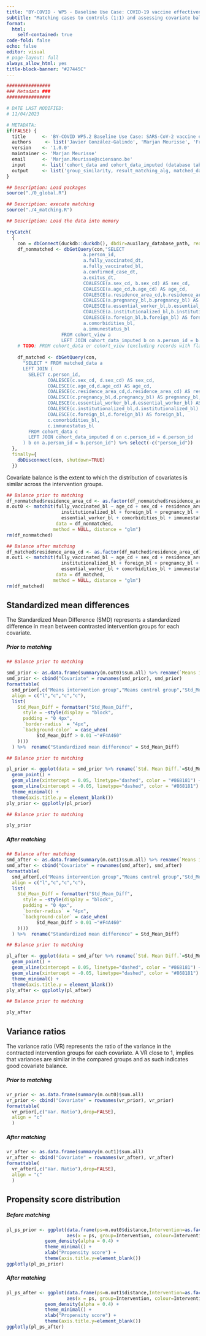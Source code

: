```yaml
---
title: "BY-COVID - WP5 - Baseline Use Case: COVID-19 vaccine effectiveness assessment"
subtitle: "Matching cases to controls (1:1) and assessing covariate balance after matching"
format: 
  html:
    self-contained: true
code-fold: false
echo: false
editor: visual
# page-layout: full
always_allow_html: yes
title-block-banner: "#27445C"
---
```


```r

################
### Metadata ###
################

# DATE LAST MODIFIED:
# 11/04/2023

# METADATA: 
if(FALSE) {
  title      <- 'BY-COVID WP5.2 Baseline Use Case: SARS-CoV-2 vaccine effectiveness - analytical pipeline - imputation of missing values'
  authors     <- list('Javier González-Galindo', 'Marjan Meurisse', 'Francisco Estupiñán-Romero', 'Santiago Royo-Sierra', 'Nina Van Goethem', 'Enrique Bernal-Delgado')
  version    <- '1.0.0'
  maintainer <- 'Marjan Meurisse'
  email      <- 'Marjan.Meurisse@sciensano.be'
  input      <- list('cohort_data and cohort_data_imputed (database tables in BY-COVID-WP5-BaselineUseCase-VE.duckdb)')
  output     <- list('group_similarity, result_matching_alg, matched_data (database tables in BY-COVID-WP5-BaselineUseCase-VE.duckdb), 4_matching.html (report)')
}

```

```r

## Description: Load packages
source("./0_global.R")

```

```r

## Description: execute matching
source("./4_matching.R")

```

```r

## Description: Load the data into memory

tryCatch(
  {
    con = dbConnect(duckdb::duckdb(), dbdir=auxilary_database_path, read_only=FALSE)
    df_nonmatched <- dbGetQuery(con,"SELECT
                            a.person_id,
                            a.fully_vaccinated_dt,
                            a.fully_vaccinated_bl,
                            a.confirmed_case_dt,
                            a.exitus_dt,
                            COALESCE(a.sex_cd, b.sex_cd) AS sex_cd,
                            COALESCE(a.age_cd,b.age_cd) AS age_cd,
                            COALESCE(a.residence_area_cd,b.residence_area_cd) AS residence_area_cd,
                            COALESCE(a.pregnancy_bl,b.pregnancy_bl) AS pregnancy_bl,
                            COALESCE(a.essential_worker_bl,b.essential_worker_bl) AS essential_worker_bl,
                            COALESCE(a.institutionalized_bl,b.institutionalized_bl) AS institutionalized_bl,
                            COALESCE(a.foreign_bl,b.foreign_bl) AS foreign_bl, 
                            a.comorbidities_bl,
                            a.immunestatus_bl
                    FROM cohort_view a 
                    LEFT JOIN cohort_data_imputed b on a.person_id = b.person_id")
    # TODO: FROM cohort_data or cohort_view (excluding records with flag_inclusion_record==FALSE)?
    
    df_matched <- dbGetQuery(con,
      "SELECT * FROM matched_data a
      LEFT JOIN (
        SELECT c.person_id,
               COALESCE(c.sex_cd, d.sex_cd) AS sex_cd,
               COALESCE(c.age_cd,d.age_cd) AS age_cd,
               COALESCE(c.residence_area_cd,d.residence_area_cd) AS residence_area_cd,
               COALESCE(c.pregnancy_bl,d.pregnancy_bl) AS pregnancy_bl,
               COALESCE(c.essential_worker_bl,d.essential_worker_bl) AS essential_worker_bl,
               COALESCE(c.institutionalized_bl,d.institutionalized_bl) AS institutionalized_bl,
               COALESCE(c.foreign_bl,d.foreign_bl) AS foreign_bl, 
               c.comorbidities_bl,
               c.immunestatus_bl
        FROM cohort_data c
        LEFT JOIN cohort_data_imputed d on c.person_id = d.person_id
      ) b on a.person_id = b.person_id") %>% select(-c("person_id"))
  },
  finally={
    dbDisconnect(con, shutdown=TRUE)
  })

```

Covariate balance is the extent to which the distribution of covariates is similar across the intervention groups.

```r

## Balance prior to matching
df_nonmatched$residence_area_cd <- as.factor(df_nonmatched$residence_area_cd)
m.out0 <- matchit(fully_vaccinated_bl ~ age_cd + sex_cd + residence_area_cd + 
                    institutionalized_bl + foreign_bl + pregnancy_bl + 
                    essential_worker_bl + comorbidities_bl + immunestatus_bl, 
                  data = df_nonmatched,
                 method = NULL, distance = "glm")
rm(df_nonmatched)

```

```r

## Balance after matching
df_matched$residence_area_cd <- as.factor(df_matched$residence_area_cd)
m.out1 <- matchit(fully_vaccinated_bl ~ age_cd + sex_cd + residence_area_cd + 
                    institutionalized_bl + foreign_bl + pregnancy_bl + 
                    essential_worker_bl + comorbidities_bl + immunestatus_bl, 
                  data = df_matched,
                 method = NULL, distance = "glm")
rm(df_matched)

```

## Standardized mean differences {.tabset}

The Standardized Mean Difference (SMD) represents a standardized difference in mean between contrasted intervention groups for each covariate.

::: panel-tabset
##### Prior to matching

```r

## Balance prior to matching

smd_prior <- as.data.frame(summary(m.out0)$sum.all) %>% rename(`Means intervention group`=`Means Treated`,`Means control group`=`Means Control`, Std_Mean_Diff=`Std. Mean Diff.`)
smd_prior <- cbind("Covariate" = rownames(smd_prior), smd_prior)
formattable(
  smd_prior[,c("Means intervention group","Means control group","Std_Mean_Diff")],
  align = c("l","c","c","c"),
  list(
    Std_Mean_Diff = formatter("Std_Mean_Diff",
      style = ~style(display = "block", 
      padding = "0 4px", 
      `border-radius` = "4px", 
      `background-color` = case_when(
           Std_Mean_Diff > 0.01 ~"#F4A460"
    )))) 
  ) %>%  rename("Standardized mean difference" = Std_Mean_Diff)

```

```r
 
## Balance prior to matching

pl_prior <- ggplot(data = smd_prior %>% rename(`Std. Mean Diff.`=Std_Mean_Diff), mapping = aes(`Std. Mean Diff.`,Covariate)) +
  geom_point() +
  geom_vline(xintercept = 0.05, linetype="dashed", color = "#868181") +
  geom_vline(xintercept = -0.05, linetype="dashed", color = "#868181") +
  theme_minimal() +
  theme(axis.title.y = element_blank())
ply_prior <- ggplotly(pl_prior)

```

```r

## Balance prior to matching

ply_prior

```

##### After matching

```r

## Balance after matching
smd_after <- as.data.frame(summary(m.out1)$sum.all) %>% rename(`Means intervention group`=`Means Treated`,`Means control group`=`Means Control`,Std_Mean_Diff=`Std. Mean Diff.`)
smd_after <- cbind("Covariate" = rownames(smd_after), smd_after)
formattable(
  smd_after[,c("Means intervention group","Means control group","Std_Mean_Diff")],
  align = c("l","c","c","c"),
  list(
    Std_Mean_Diff = formatter("Std_Mean_Diff",
      style = ~style(display = "block", 
      padding = "0 4px", 
      `border-radius` = "4px", 
      `background-color` = case_when(
           Std_Mean_Diff > 0.01 ~"#F4A460"
    )))) 
  ) %>%  rename("Standardized mean difference" = Std_Mean_Diff)

```

```r
 
## Balance prior to matching

pl_after <- ggplot(data = smd_after %>% rename(`Std. Mean Diff.`=Std_Mean_Diff), mapping = aes(`Std. Mean Diff.`,Covariate)) +
  geom_point() +
  geom_vline(xintercept = 0.05, linetype="dashed", color = "#868181") +
  geom_vline(xintercept = -0.05, linetype="dashed", color = "#868181") +
  theme_minimal() +
  theme(axis.title.y = element_blank()) 
ply_after <- ggplotly(pl_after)

```

```r

## Balance prior to matching

ply_after

```
:::

## Variance ratios {.tabset}

The variance ratio (VR) represents the ratio of the variance in the contracted intervention groups for each covariate. A VR close to 1, implies that variances are similar in the compared groups and as such indicates good covariate balance.

::: panel-tabset
##### Prior to matching

```r

vr_prior <- as.data.frame(summary(m.out0)$sum.all)
vr_prior <- cbind("Covariate" = rownames(vr_prior), vr_prior)
formattable(
  vr_prior[,c("Var. Ratio"),drop=FALSE],
  align = "c"
  )

```

##### After matching

```r

vr_after <- as.data.frame(summary(m.out1)$sum.all)
vr_after <- cbind("Covariate" = rownames(vr_after), vr_after)
formattable(
  vr_after[,c("Var. Ratio"),drop=FALSE],
  align = "c"
  )


```
:::

## Propensity score distribution {.tabset}

::: panel-tabset
##### Before matching

```r

pl_ps_prior <- ggplot(data.frame(ps=m.out0$distance,Intervention=as.factor(ifelse(m.out0$treat==0,"No","Yes"))), 
                      aes(x = ps, group=Intervention, colour=Intervention,fill=Intervention)) +
              geom_density(alpha = 0.4) +
              theme_minimal() +
              xlab("Propensity score") +
              theme(axis.title.y=element_blank())
ggplotly(pl_ps_prior)

```

##### After matching

```r

pl_ps_after <- ggplot(data.frame(ps=m.out1$distance,Intervention=as.factor(ifelse(m.out1$treat==0,"No","Yes"))), 
                      aes(x = ps, group=Intervention, colour=Intervention,fill=Intervention)) +
              geom_density(alpha = 0.4) +
              theme_minimal() +
              xlab("Propensity score") +
              theme(axis.title.y=element_blank())
ggplotly(pl_ps_after)

```
:::
